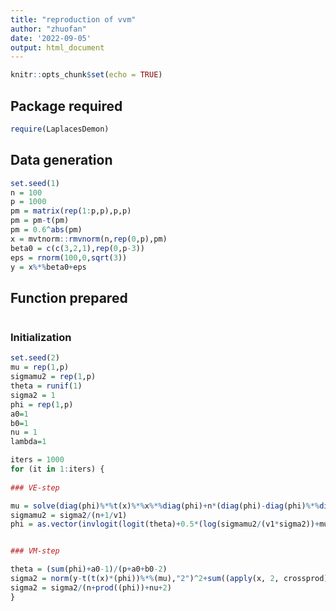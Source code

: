 ```yaml
---
title: "reproduction of vvm"
author: "zhuofan"
date: '2022-09-05'
output: html_document
---
```


```r
knitr::opts_chunk$set(echo = TRUE)
```
## Package required
```r
require(LaplacesDemon)
```
## Data generation
```r
set.seed(1)
n = 100
p = 1000
pm = matrix(rep(1:p,p),p,p)
pm = pm-t(pm)
pm = 0.6^abs(pm)
x = mvtnorm::rmvnorm(n,rep(0,p),pm)
beta0 = c(c(3,2,1),rep(0,p-3))
eps = rnorm(100,0,sqrt(3))
y = x%*%beta0+eps
```
## Function prepared
```r

```
### Initialization
```r
set.seed(2)
mu = rep(1,p)
sigmamu2 = rep(1,p)
theta = runif(1)
sigma2 = 1
phi = rep(1,p)
a0=1
b0=1
nu = 1
lambda=1
```

```r
iters = 1000
for (it in 1:iters) {
  
### VE-step

mu = solve(diag(phi)%*%t(x)%*%x%*%diag(phi)+n*(diag(phi)-diag(phi)%*%diag(phi))+diag(phi)/v1,diag(phi)%*%t(x)%*%y)
sigmamu2 = sigma2/(n+1/v1)
phi = as.vector(invlogit(logit(theta)+0.5*(log(sigmamu2/(v1*sigma2))+mu^2/sigmamu2)))


### VM-step

theta = (sum(phi)+a0-1)/(p+a0+b0-2)
sigma2 = norm(y-t(t(x)*(phi))%*%(mu),"2")^2+sum((apply(x, 2, crossprod)*(1-phi)+1/v1)*(phi)*mu^2+(apply(x, 2, crossprod)+1/v1)*(phi)*sigmamu2+phi*(mu^2+sigmamu2)/v1)+nu*lambda
sigma2 = sigma2/(n+prod((phi))+nu+2)
}
```

